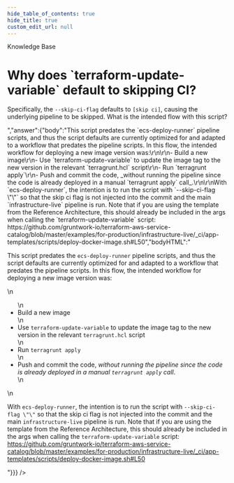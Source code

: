 ```yaml
---
hide_table_of_contents: true
hide_title: true
custom_edit_url: null
---
```



<CenterLayout>
<span class="title">Knowledge Base</span>
<h1>Why does `terraform-update-variable` default to skipping CI?</h1>
<GitHub json={{"id":"D_kwDOF8slf84AOycs","number":200,"author":{"login":"yorinasub17"},"title":"Why does `terraform-update-variable` default to skipping CI?","body":"Specifically, the `--skip-ci-flag` defaults to `[skip ci]`, causing the underlying pipeline to be skipped. What is the intended flow with this script?","bodyHTML":"<p dir=\"auto\">Specifically, the <code class=\"notranslate\">--skip-ci-flag</code> defaults to <code class=\"notranslate\">[skip ci]</code>, causing the underlying pipeline to be skipped. What is the intended flow with this script?</p>","answer":{"body":"This script predates the `ecs-deploy-runner` pipeline scripts, and thus the script defaults are currently optimized for and adapted to a workflow that predates the pipeline scripts. In this flow, the intended workflow for deploying a new image version was:\r\n\r\n- Build a new image\r\n- Use `terraform-update-variable` to update the image tag to the new version in the relevant `terragrunt.hcl` script\r\n- Run `terragrunt apply`\r\n- Push and commit the code, _without running the pipeline since the code is already deployed in a manual `terragrunt apply` call_.\r\n\r\nWith `ecs-deploy-runner`, the intention is to run the script with `--skip-ci-flag \"\"` so that the skip ci flag is not injected into the commit and the main `infrastructure-live` pipeline is run. Note that if you are using the template from the Reference Architecture, this should already be included in the args when calling the `terraform-update-variable` script: https://github.com/gruntwork-io/terraform-aws-service-catalog/blob/master/examples/for-production/infrastructure-live/_ci/app-templates/scripts/deploy-docker-image.sh#L50","bodyHTML":"<p dir=\"auto\">This script predates the <code class=\"notranslate\">ecs-deploy-runner</code> pipeline scripts, and thus the script defaults are currently optimized for and adapted to a workflow that predates the pipeline scripts. In this flow, the intended workflow for deploying a new image version was:</p>\n<ul dir=\"auto\">\n<li>Build a new image</li>\n<li>Use <code class=\"notranslate\">terraform-update-variable</code> to update the image tag to the new version in the relevant <code class=\"notranslate\">terragrunt.hcl</code> script</li>\n<li>Run <code class=\"notranslate\">terragrunt apply</code></li>\n<li>Push and commit the code, <em>without running the pipeline since the code is already deployed in a manual <code class=\"notranslate\">terragrunt apply</code> call</em>.</li>\n</ul>\n<p dir=\"auto\">With <code class=\"notranslate\">ecs-deploy-runner</code>, the intention is to run the script with <code class=\"notranslate\">--skip-ci-flag \"\"</code> so that the skip ci flag is not injected into the commit and the main <code class=\"notranslate\">infrastructure-live</code> pipeline is run. Note that if you are using the template from the Reference Architecture, this should already be included in the args when calling the <code class=\"notranslate\">terraform-update-variable</code> script: <a href=\"https://github.com/gruntwork-io/terraform-aws-service-catalog/blob/master/examples/for-production/infrastructure-live/_ci/app-templates/scripts/deploy-docker-image.sh#L50\">https://github.com/gruntwork-io/terraform-aws-service-catalog/blob/master/examples/for-production/infrastructure-live/_ci/app-templates/scripts/deploy-docker-image.sh#L50</a></p>"}}} />

</CenterLayout>
  

<!-- ##DOCS-SOURCER-START
{
  "sourcePlugin": "github-discussions",
  "hash": "1597811f5e7e1b021423cc02dd5135c5"
}
##DOCS-SOURCER-END -->
